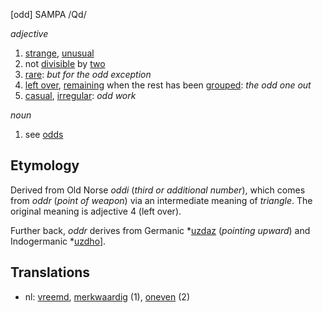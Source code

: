 [odd] SAMPA /Qd/

''adjective''
# [[strange]], [[unusual]]
# not [[divisible]] by [[two]]
# [[rare]]: ''but for the odd exception''
# [[leave over|left over]], [[remain]]ing when the rest has been [[group]]ed: ''the odd one out''
# [[casual]], [[irregular]]: ''odd work''

''noun''
# see [[odds]]

==Etymology==

Derived from Old Norse ''oddi'' (''third or additional number''), which comes from ''oddr'' (''point of weapon'') via an intermediate meaning of ''triangle''. The original meaning is adjective 4 (left over).

Further back, ''oddr'' derives from Germanic *[[uzdaz]] (''pointing upward'') and Indogermanic *[[uzdho]]].

==Translations==
* nl: [[vreemd]], [[merkwaardig]] (1), [[oneven]] (2)